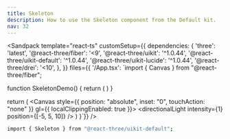 ```yaml
---
title: Skeleton
description: How to use the Skeleton component from the Default kit.
nav: 32
---
```


<Sandpack
  template="react-ts"
  customSetup={{
    dependencies: {
      'three': 'latest',
      '@react-three/fiber': '<9',
      '@react-three/uikit': '^1.0.44',
      '@react-three/uikit-default': '^1.0.44',
      '@react-three/uikit-lucide': '^1.0.44',
      '@react-three/drei': '<10',
    },
  }}
  files={{
    '/App.tsx': `import { Canvas } from "@react-three/fiber";

function SkeletonDemo() {
  return (
    <Container flexDirection="row" alignItems="center" gap={16}>
      <Skeleton borderRadius={1000} height={48} width={48} />
      <Container flexDirection="column" gap={8}>
        <Skeleton height={16} width={250} />
        <Skeleton height={16} width={200} />
      </Container>
    </Container>
  )
}

  return (
    <Canvas style={{ position: "absolute", inset: "0", touchAction: "none" }} gl={{ localClippingEnabled: true }}>
      <ambientLight intensity={0.5} />
      <directionalLight intensity={1} position={[-5, 5, 10]} />
      <Fullscreen
        overflow="scroll"
        flexDirection="column"
        alignItems="center"
        padding={32}
        backgroundColor={colors.background}
      >
        <SkeletonDemo />
      </Fullscreen>
    </Canvas>
  )
}`}}
/>

```bash
import { Skeleton } from "@react-three/uikit-default";
```